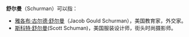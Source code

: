 '''舒尔曼'''（Schurman）可以指：
* [[雅各布·古尔德·舒尔曼|雅各布·古尔德·舒尔曼]]（Jacob Gould Schurman），美国教育家，外交家。
* [[斯科特·舒尔曼|斯科特·舒尔曼]](Scott Schuman)，美国服装设计师，街头时尚摄影师。

{{Disambiguation|Schurman|Cat=三字姓氏消歧义}}